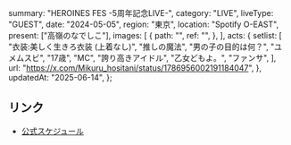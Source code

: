   summary: "HEROINES FES -5周年記念LIVE-",
  category: "LIVE",
  liveType: "GUEST",
  date: "2024-05-05",
  region: "東京",
  location: "Spotify O-EAST",
  present: ["高嶺のなでしこ"],
  images: [
    {
      path: "",
      ref: "",
    },
  ],
  acts: {
    setlist: [
      "衣装:美しく生きろ衣装 (上着なし)",
      "推しの魔法",
      "男の子の目的は何？",
      "ユメムスビ",
      "17歳",
      "MC",
      "誇り高きアイドル",
      "乙女どもよ。",
      "ファンサ",
    ],
    url: "https://x.com/Mikuru_hositani/status/1786956002191184047",
  },
  updatedAt: "2025-06-14",
};

## リンク

- [公式スケジュール](https://takanenonadeshiko.jp/?p=2058)
